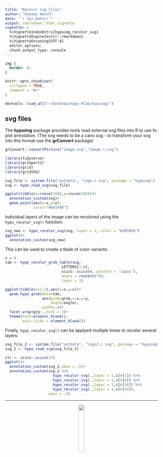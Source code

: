 ```yaml
---
title: "Recolor svg files"
author: "Kosmas Hench"
date: "`r Sys.Date()`"
output: rmarkdown::html_vignette
vignette: >
  %\VignetteIndexEntry{hypoimg_recolor_svg}
  %\VignetteEngine{knitr::rmarkdown}
  %\VignetteEncoding{UTF-8}
  editor_options:
  chunk_output_type: console
---
```


```css
img {
  border: 0;
}
```

```r
knitr::opts_chunk$set(
  collapse = TRUE,
  comment = "#>"
)

devtools::load_all("~/Desktop/hypo_Rlab/hypoimg/")
```

## svg files

The **hypoimg** package provides tools read external svg files into R to use fo plot annotation.
(The svg needs to be a cairo svg - to transform your svg into
this format use the **grConvert** package)

```r
grConvert::convertPicture("image.svg","image.c.svg")
```

```r
library(tidyverse)
library(grImport2)
library(grid)
library(gridSVG)

svg_file <- system.file("extdata", "logo.c.svg", package = "hypoimg")
svg <- hypo_read_svg(svg_file)

ggplot(tibble(x=rnorm(100),y=rnorm(100)))+
  annotation_custom(svg)+
  geom_point(aes(x=x,y=y),
             color="#AA1F00")

```

Individual layers of the image can be recolored using the `hypo_recolor_svg()` function:

```r
svg_new <- hypo_recolor_svg(svg, layer = 1, color = "#2B5B99")
ggplot()+
  annotation_custom(svg_new)
```

This can be used to create a tbale of color variants:

```r
n = 9
tab <- hypo_recolor_grob_table(svg,
                          LETTERS[1:n],
                          scico::scico(n, palette = 'lapaz'),
                          angle = rnorm(n)*60,
                          layer = 1)

ggplot(tibble(x=1:2),aes(x=x,y=x))+
  geom_hypo_grob(data=tab,
                 aes(grob=grob,x=x,y=y,
                     angle=angle),
                 width=.6)+
  facet_wrap(grp~.,ncol = 3)+
  theme(text=element_blank(),
        axis.ticks = element_blank())
```

Finally, `hypo_recolor_svg()` can be applyed multiple times to recolor several layers:

```r
svg_file_2 <- system.file("extdata", "logo2.c.svg", package = "hypoimg")
svg_2 <- hypo_read_svg(svg_file_2)

clr <- scico::scico(25)
ggplot()+
  annotation_custom(svg_2,xmax = .5)+
  annotation_custom(svg_2 %>% 
                      hypo_recolor_svg(.,layer = 1,clr[1]) %>%
                      hypo_recolor_svg(.,layer = 2,clr[8]) %>%
                      hypo_recolor_svg(.,layer = 3,clr[16]) %>%
                      hypo_recolor_svg(.,layer = 4,clr[24]),
                    xmin = .5)
```

---------------------------------

  <center>
  <img src = "logo.svg" width = 20% />
  </center>
